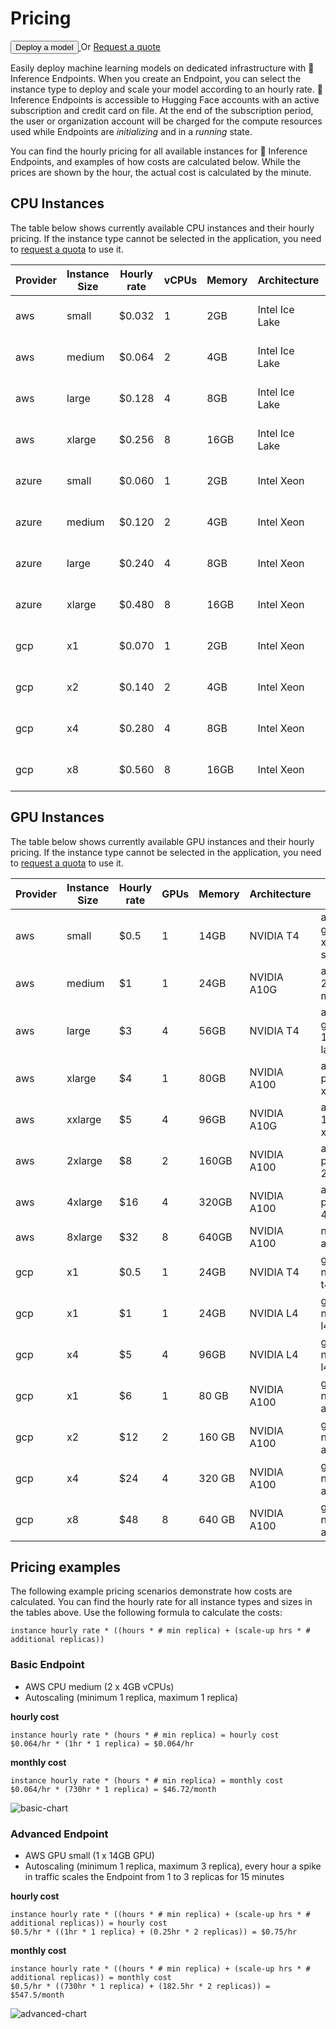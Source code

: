 # Pricing

<div class="flex md:justify-start mb-2 text-gray-400 items-center">
  <a href="https://ui.endpoints.huggingface.co/new">
    <button class="shadow-sm bg-white bg-gradient-to-br from-gray-100/20 to-gray-200/60 hover:to-gray-100/70 text-gray-700 py-1.5 rounded-lg ring-1 ring-gray-300/60 hover:ring-gray-300/30 font-semibold active:shadow-inner px-5">
      Deploy a model
    </button>
  </a>
  <span class="mx-4 ">Or</span>
  <a
    href="mailto:api-enterprise@huggingface.co"
    class="underline"
  >
    Request a quote
  </a>
</div>

Easily deploy machine learning models on dedicated infrastructure with 🤗 Inference Endpoints. When you create an Endpoint, you can select the instance type to deploy and scale your model according to an hourly rate. 🤗 Inference Endpoints is accessible to Hugging Face accounts with an active subscription and credit card on file. At the end of the subscription period, the user or organization account will be charged for the compute resources used while Endpoints are *initializing* and in a *running* state.

You can find the hourly pricing for all available instances for 🤗 Inference Endpoints, and examples of how costs are calculated below. While the prices are shown by the hour, the actual cost is calculated by the minute.

## CPU Instances

The table below shows currently available CPU instances and their hourly pricing. If the instance type cannot be selected in the application, you need to [request a quota](mailto:api-enterprise@huggingface.co?subject=Quota%20increase%20HF%20Endpoints&body=Hello,%0D%0A%0D%0AI%20would%20like%20to%20request%20access/quota%20increase%20for%20[INSTANCE%20TYPE]%20for%20the%20following%20account%20[HF%20ACCOUNT].) to use it.

| Provider | Instance Size | Hourly rate | vCPUs | Memory | Architecture          | ID                     |
| -------- | ------------- | ----------- | ----- | ------ | --------------------- | ---------------------- |
| aws      | small         | $0.032      | 1     | 2GB    | Intel Ice Lake        | aws-c6i-small          |
| aws      | medium        | $0.064      | 2     | 4GB    | Intel Ice Lake        | aws-c6i-medium         |
| aws      | large         | $0.128      | 4     | 8GB    | Intel Ice Lake        | aws-c6i-large          |
| aws      | xlarge        | $0.256      | 8     | 16GB   | Intel Ice Lake        | aws-c6i-xlarge         |
| azure    | small         | $0.060      | 1     | 2GB    | Intel Xeon            | azure-fsv2-small       |
| azure    | medium        | $0.120      | 2     | 4GB    | Intel Xeon            | azure-fsv2-medium      |
| azure    | large         | $0.240      | 4     | 8GB    | Intel Xeon            | azure-fsv2-large       |
| azure    | xlarge        | $0.480      | 8     | 16GB   | Intel Xeon            | azure-fsv2-xlarge      |
| gcp      | x1            | $0.070      | 1     | 2GB    | Intel Xeon            | gcp-intel-spr-x1       |
| gcp      | x2            | $0.140      | 2     | 4GB    | Intel Xeon            | gcp-intel-spr-x2       |
| gcp      | x4            | $0.280      | 4     | 8GB    | Intel Xeon            | gcp-intel-spr-x4       |
| gcp      | x8            | $0.560      | 8     | 16GB   | Intel Xeon            | gcp-intel-spr-x8       |

## GPU Instances

The table below shows currently available GPU instances and their hourly pricing. If the instance type cannot be selected in the application, you need to [request a quota](mailto:api-enterprise@huggingface.co?subject=Quota%20increase%20HF%20Endpoints&body=Hello,%0D%0A%0D%0AI%20would%20like%20to%20request%20access/quota%20increase%20for%20[INSTANCE%20TYPE]%20for%20the%20following%20account%20[HF%20ACCOUNT].) to use it.

| Provider | Instance Size | Hourly rate | GPUs | Memory | Architecture | ID                      |
| -------- | ------------- | ----------- | ---- | ------ | ------------ | ----------------------- |
| aws      | small         | $0.5      | 1    | 14GB   | NVIDIA T4    | aws-g4dn-xlarge-small   |
| aws      | medium        | $1      | 1    | 24GB   | NVIDIA A10G  | aws-g5-2xlarge-medium   |
| aws      | large         | $3      | 4    | 56GB   | NVIDIA T4    | aws-g4dn-12xlarge-large |
| aws      | xlarge        | $4      | 1    | 80GB   | NVIDIA A100  | aws-p4de-xlarge         |
| aws      | xxlarge       | $5      | 4    | 96GB   | NVIDIA A10G  | aws-g5-12xlarge-xxlarge |
| aws      | 2xlarge       | $8      | 2    | 160GB  | NVIDIA A100  | aws-p4de-2xlarge        |
| aws      | 4xlarge       | $16     | 4    | 320GB  | NVIDIA A100  | aws-p4de-4xlarge        |
| aws      | 8xlarge       | $32     | 8    | 640GB  | NVIDIA A100  | not available           |
| gcp      | x1            | $0.5      | 1    | 24GB   | NVIDIA T4    | gcp-nvidia-t4-x1        |
| gcp      | x1            | $1      | 1    | 24GB   | NVIDIA L4    | gcp-nvidia-l4-x1        |
| gcp      | x4            | $5      | 4    | 96GB   | NVIDIA L4    | gcp-nvidia-l4-x4        |
| gcp      | x1            | $6      | 1    | 80 GB  | NVIDIA A100  | gcp-nvidia-a100-x1      |
| gcp      | x2            | $12     | 2    | 160 GB | NVIDIA A100  | gcp-nvidia-a100-x2      |
| gcp      | x4            | $24     | 4    | 320 GB | NVIDIA A100  | gcp-nvidia-a100-x4      |
| gcp      | x8            | $48     | 8    | 640 GB | NVIDIA A100  | gcp-nvidia-a100-x8      |

## Pricing examples

The following example pricing scenarios demonstrate how costs are calculated. You can find the hourly rate for all instance types and sizes in the tables above. Use the following formula to calculate the costs:

```
instance hourly rate * ((hours * # min replica) + (scale-up hrs * # additional replicas))
```

### Basic Endpoint

* AWS CPU medium (2 x 4GB vCPUs)
* Autoscaling (minimum 1 replica, maximum 1 replica)

**hourly cost**
```
instance hourly rate * (hours * # min replica) = hourly cost
$0.064/hr * (1hr * 1 replica) = $0.064/hr
```

**monthly cost**
```
instance hourly rate * (hours * # min replica) = monthly cost
$0.064/hr * (730hr * 1 replica) = $46.72/month
```

![basic-chart](https://raw.githubusercontent.com/huggingface/hf-endpoints-documentation/main/assets/basic-chart.png)

### Advanced Endpoint

* AWS GPU small (1 x 14GB GPU)
* Autoscaling (minimum 1 replica, maximum 3 replica), every hour a spike in traffic scales the Endpoint from 1 to 3 replicas for 15 minutes

**hourly cost**
```
instance hourly rate * ((hours * # min replica) + (scale-up hrs * # additional replicas)) = hourly cost
$0.5/hr * ((1hr * 1 replica) + (0.25hr * 2 replicas)) = $0.75/hr
```

**monthly cost**
```
instance hourly rate * ((hours * # min replica) + (scale-up hrs * # additional replicas)) = monthly cost
$0.5/hr * ((730hr * 1 replica) + (182.5hr * 2 replicas)) = $547.5/month
``` 

![advanced-chart](https://raw.githubusercontent.com/huggingface/hf-endpoints-documentation/main/assets/advanced-chart.png)
